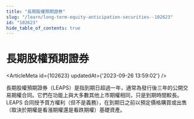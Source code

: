 ```yaml
---
title: "長期股權預期證券"
slug: "/learn/long-term-equity-anticipation-securities--102623"
id: "102623"
hide_table_of_contents: true
---
```



# 長期股權預期證券

<ArticleMeta id={102623} updatedAt={'2023-09-26 13:59:02'} />
<div className='border-solid border-b border-t-0 my-4 border-[var(--ifm-color-gray-300)]' />

長期股權預期證券（LEAPS）是指到期日超過一年，通常為發行後三年的公開交易期權合同。它們在功能上與大多數其他上市期權相同，只是到期時間較長。LEAPS 合同授予買方權利（但不是義務），在到期日之前以預定價格購買或出售（取決於期權是看漲期權還是看跌期權）基礎資產。
